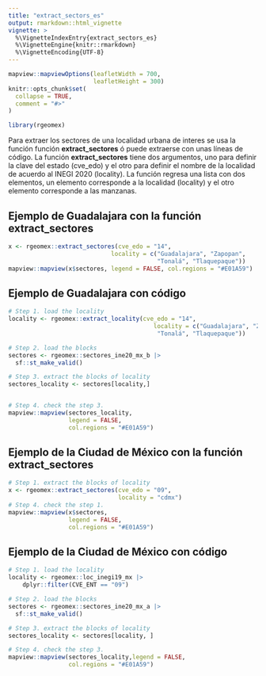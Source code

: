 ```yaml
---
title: "extract_sectors_es"
output: rmarkdown::html_vignette
vignette: >
  %\VignetteIndexEntry{extract_sectors_es}
  %\VignetteEngine{knitr::rmarkdown}
  %\VignetteEncoding{UTF-8}
---
```


```r
mapview::mapviewOptions(leafletWidth = 700, 
                        leafletHeight = 300)
knitr::opts_chunk$set(
  collapse = TRUE,
  comment = "#>"
)
```

```r
library(rgeomex)
```


Para extraer los sectores de una localidad urbana de interes se usa la función función **extract_sectores** ó puede extraerse con unas líneas  de código. La función **extract_sectores** tiene dos argumentos, uno para definir la clave del estado (cve_edo) y el otro para definir el nombre de la localidad de acuerdo al INEGI 2020 (locality). La función regresa una lista con dos elementos, un elemento corresponde a la localidad (locality) y el otro elemento corresponde a las manzanas.


## Ejemplo de Guadalajara con la función **extract_sectores** 

```r
x <- rgeomex::extract_sectores(cve_edo = "14", 
                             locality = c("Guadalajara", "Zapopan",
                                          "Tonalá", "Tlaquepaque"))
mapview::mapview(x$sectores, legend = FALSE, col.regions = "#E01A59")
```

## Ejemplo de Guadalajara con **código** 


```r
# Step 1. load the locality
locality <- rgeomex::extract_locality(cve_edo = "14",
                                         locality = c("Guadalajara", "Zapopan",
                                          "Tonalá", "Tlaquepaque"))

# Step 2. load the blocks
sectores <- rgeomex::sectores_ine20_mx_b |>
  sf::st_make_valid()

# Step 3. extract the blocks of locality
sectores_locality <- sectores[locality,]


# Step 4. check the step 3.
mapview::mapview(sectores_locality, 
                 legend = FALSE, 
                 col.regions = "#E01A59")
```


## Ejemplo de la Ciudad de México con la función **extract_sectores** 

```r
# Step 1. extract the blocks of locality
x <- rgeomex::extract_sectores(cve_edo = "09", 
                               locality = "cdmx")
# Step 4. check the step 1.
mapview::mapview(x$sectores, 
                 legend = FALSE, 
                 col.regions = "#E01A59")
```


## Ejemplo de la Ciudad de México con **código** 

```r
# Step 1. load the locality
locality <- rgeomex::loc_inegi19_mx |>
    dplyr::filter(CVE_ENT == "09") 

# Step 2. load the blocks
sectores <- rgeomex::sectores_ine20_mx_a |>
  sf::st_make_valid()

# Step 3. extract the blocks of locality
sectores_locality <- sectores[locality, ]

# Step 4. check the step 3.
mapview::mapview(sectores_locality,legend = FALSE, 
                 col.regions = "#E01A59")
```



